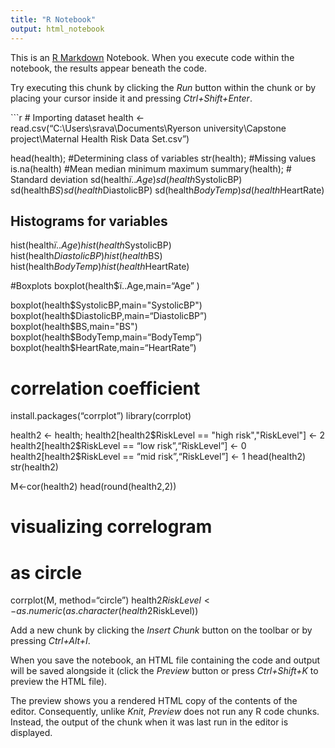 ```yaml
---
title: "R Notebook"
output: html_notebook
---
```


This is an [R Markdown](http://rmarkdown.rstudio.com) Notebook. When you execute code within the notebook, the results appear beneath the code. 

Try executing this chunk by clicking the *Run* button within the chunk or by placing your cursor inside it and pressing *Ctrl+Shift+Enter*. 

```r
# Importing dataset
health <- read.csv("C:\\Users\\srava\\Documents\\Ryerson university\\Capstone project\\Maternal Health Risk Data Set.csv")

head(health);
#Determining class of variables 
str(health);
#Missing values 
is.na(health)
#Mean median minimum maximum 
summary(health);
# Standard deviation
sd(health$ï..Age)
sd(health$SystolicBP)
sd(health$BS)
sd(health$DiastolicBP)
sd(health$BodyTemp)
sd(health$HeartRate)


## Histograms for variables 
hist(health$ï..Age)
hist(health$SystolicBP)
hist(health$DiastolicBP)
hist(health$BS)
hist(health$BodyTemp)
hist(health$HeartRate)


#Boxplots 
boxplot(health$ï..Age,main="Age" )

boxplot(health$SystolicBP,main="SystolicBP")
boxplot(health$DiastolicBP,main="DiastolicBP")
boxplot(health$BS,main="BS")
boxplot(health$BodyTemp,main="BodyTemp")
boxplot(health$HeartRate,main="HeartRate")



# correlation coefficient 
install.packages("corrplot")
library(corrplot)

health2 <- health;
health2[health2$RiskLevel == "high risk","RiskLevel"] <- 2
health2[health2$RiskLevel == "low risk","RiskLevel"] <- 0
health2[health2$RiskLevel == "mid risk","RiskLevel"] <- 1
head(health2)
str(health2)

M<-cor(health2)
head(round(health2,2))
 
# visualizing correlogram
# as circle
corrplot(M, method="circle")
health2$RiskLevel<- as.numeric(as.character(health2$RiskLevel))









Add a new chunk by clicking the *Insert Chunk* button on the toolbar or by pressing *Ctrl+Alt+I*.

When you save the notebook, an HTML file containing the code and output will be saved alongside it (click the *Preview* button or press *Ctrl+Shift+K* to preview the HTML file).

The preview shows you a rendered HTML copy of the contents of the editor. Consequently, unlike *Knit*, *Preview* does not run any R code chunks. Instead, the output of the chunk when it was last run in the editor is displayed.
